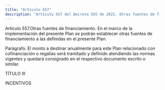 ```yaml
---
title: "Artículo 557"
description: "Artículo 557 del Decreto 555 de 2021. Otras fuentes de financiamiento."
---
```


Artículo 557.Otras fuentes de financiamiento. En el marco de la implementación del presente Plan se podrán establecer otras fuentes de financiamiento a las definidas en el presente Plan.
 
Parágrafo. El monto a destinar anualmente para este Plan relacionado con cofinanciación o regalías será tramitado y definido atendiendo las normas vigentes y quedará consignado en el respectivo documento escrito o similar.
 
TÍTULO III
 
INCENTIVOS